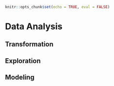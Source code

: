 ```r
knitr::opts_chunk$set(echo = TRUE, eval = FALSE)
```
# Data Analysis {#data-analysis}

## Transformation
## Exploration
## Modeling
